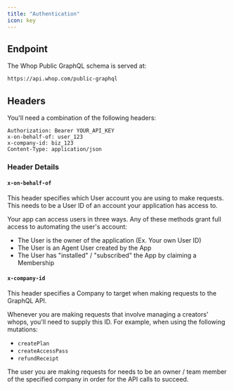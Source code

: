 ```yaml
---
title: "Authentication"
icon: key
---
```


## Endpoint

The Whop Public GraphQL schema is served at:

```graphql
https://api.whop.com/public-graphql
```

## Headers

You'll need a combination of the following headers:

```http
Authorization: Bearer YOUR_API_KEY
x-on-behalf-of: user_123
x-company-id: biz_123
Content-Type: application/json
```

### Header Details

#### `x-on-behalf-of`
This header specifies which User account you are using to make requests. This needs to be a User ID of an account your application has access to.

Your app can access users in three ways. Any of these methods grant full access to automating the user's account:

- The User is the owner of the application (Ex. Your own User ID)
- The User is an Agent User created by the App
- The User has "installed" / "subscribed" the App by claiming a Membership

#### `x-company-id`
This header specifies a Company to target when making requests to the GraphQL API. 

Whenever you are making requests that involve managing a creators' whops, you'll need to supply this ID. For example, when using the following mutations:

- `createPlan`
- `createAccessPass`
- `refundReceipt`

The user you are making requests for needs to be an owner / team member of the specified company in order for the API calls to succeed.